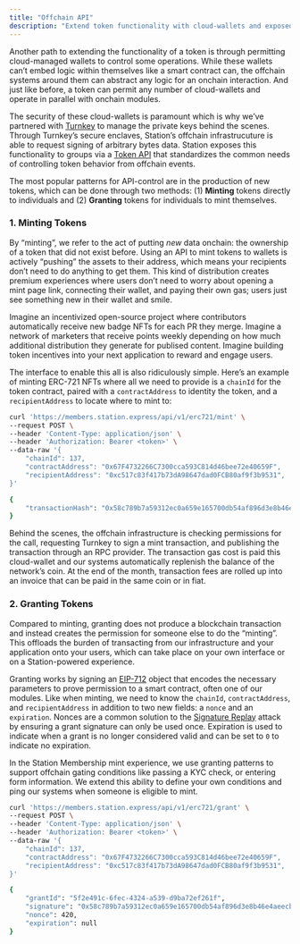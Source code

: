 ```yaml
---
title: "Offchain API"
description: "Extend token functionality with cloud-wallets and exposed API interface."
---
```


Another path to extending the functionality of a token is through permitting cloud-managed wallets
to control some operations. While these wallets can’t embed logic within themselves like a smart
contract can, the offchain systems around them can abstract any logic for an onchain interaction.
And just like before, a token can permit any number of cloud-wallets and operate in parallel with
onchain modules.

The security of these cloud-wallets is paramount which is why we’ve partnered with [Turnkey](https://turnkey.io/)
to manage the private keys behind the scenes. Through Turnkey’s secure enclaves, Station’s offchain
infrastrucuture is able to request signing of arbitrary bytes data. Station exposes this functionality
to groups via a [Token API](/token-api/v1/intro) that standardizes the
common needs of controlling token behavior from offchain events.

The most popular patterns for API-control are in the production of new tokens, which can be done
through two methods: (1) **Minting** tokens directly to individuals and (2) **Granting** tokens for
individuals to mint themselves.

### 1. Minting Tokens

By “minting”, we refer to the act of putting _new_ data onchain: the ownership of a token that did not
exist before. Using an API to mint tokens to wallets is actively “pushing” the assets to their address,
which means your recipients don’t need to do anything to get them. This kind of distribution creates
premium experiences where users don’t need to worry about opening a mint page link, connecting their
wallet, and paying their own gas; users just see something new in their wallet and smile.

Imagine an incentivized open-source project where contributors automatically receive new badge NFTs for
each PR they merge. Imagine a network of marketers that receive points weekly depending on how much
additional distribution they generate for publised content. Imagine building token incentives into your
next application to reward and engage users.

The interface to enable this all is also ridiculously simple. Here’s an example of minting ERC-721 NFTs
where all we need to provide is a `chainId` for the token contract, paired with a `contractAddress` to
identity the token, and a `recipientAddress` to locate where to mint to:

<CodeGroup>

```bash Request
curl 'https://members.station.express/api/v1/erc721/mint' \
--request POST \
--header 'Content-Type: application/json' \
--header 'Authorization: Bearer <token>' \
--data-raw '{
    "chainId": 137,
    "contractAddress": "0x67F4732266C7300cca593C814d46bee72e40659F",
    "recipientAddress": "0xc517c83f417b73dA98647dad0FCB80af9f3b9531",
}'
```

```bash Response
{
	"transactionHash": "0x58c789b7a59312ec0a659e165700db54af896d3e8b46e4aeecb33b32b88157c9"
}
```

</CodeGroup>

Behind the scenes, the offchain infrastructure is checking permissions for the call, requesting Turnkey
to sign a mint transaction, and publishing the transaction through an RPC provider. The transaction gas
cost is paid this cloud-wallet and our systems automatically replenish the balance of the network’s coin.
At the end of the month, transaction fees are rolled up into an invoice that can be paid in the same coin
or in fiat.

### 2. Granting Tokens

Compared to minting, granting does not produce a blockchain transaction and instead creates the permission
for someone else to do the “minting”. This offloads the burden of transacting from our infrastructure and
your application onto your users, which can take place on your own interface or on a Station-powered
experience.

Granting works by signing an [EIP-712](https://eips.ethereum.org/EIPS/eip-712) object that encodes the
necessary parameters to prove permission to a smart contract, often one of our modules. Like when minting,
we need to know the `chainId`, `contractAddress`, and `recipientAddress` in addition to two new fields: a
`nonce` and an `expiration`. Nonces are a common solution to the [Signature Replay](https://solidity-by-example.org/hacks/signature-replay/)
attack by ensuring a grant signature can only be used once. Expiration is used to indicate when a grant
is no longer considered valid and can be set to `0` to indicate no expiration.

In the Station Membership mint experience, we use granting patterns to support offchain gating conditions
like passing a KYC check, or entering form information. We extend this ability to define your own conditions
and ping our systems when someone is eligible to mint.

<CodeGroup>

```bash Request
curl 'https://members.station.express/api/v1/erc721/grant' \
--request POST \
--header 'Content-Type: application/json' \
--header 'Authorization: Bearer <token>' \
--data-raw '{
    "chainId": 137,
    "contractAddress": "0x67F4732266C7300cca593C814d46bee72e40659F",
    "recipientAddress": "0xc517c83f417b73dA98647dad0FCB80af9f3b9531",
}'
```

```bash Response
{
	"grantId": "5f2e491c-6fec-4324-a539-d9ba72ef261f",
	"signature": "0x58c789b7a59312ec0a659e165700db54af896d3e8b46e4aeecb33b32b88157c9"
	"nonce": 420,
	"expiration": null
}
```

</CodeGroup>
